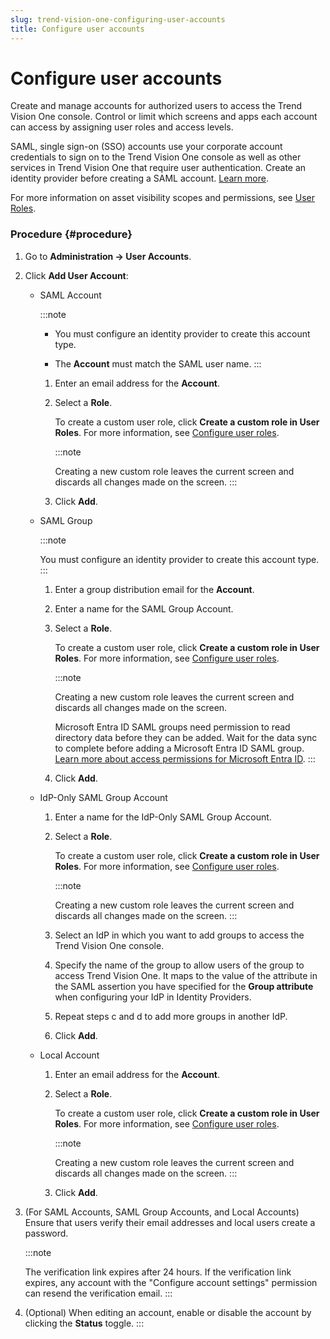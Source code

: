 ```yaml
---
slug: trend-vision-one-configuring-user-accounts
title: Configure user accounts
---
```

# Configure user accounts

Create and manage accounts for authorized users to access the Trend Vision One console. Control or limit which screens and apps each account can access by assigning user roles and access levels.

SAML, single sign-on (SSO) accounts use your corporate account credentials to sign on to the Trend Vision One console as well as other services in Trend Vision One that require user authentication. Create an identity provider before creating a SAML account. [Learn more](identity-providers.mdx).

For more information on asset visibility scopes and permissions, see [User Roles](user-roles-foundation-services.mdx).

### Procedure {#procedure}

1.  Go to **Administration → User Accounts**.

2.  Click **Add User Account**:

    - SAML Account

      :::note

      - You must configure an identity provider to create this account type.

      - The **Account** must match the SAML user name.
      :::

      1.  Enter an email address for the **Account**.

      2.  Select a **Role**.

          To create a custom user role, click **Create a custom role in User Roles**. For more information, see [Configure user roles](configuring-user-roles.mdx).

          :::note

          Creating a new custom role leaves the current screen and discards all changes made on the screen.
          :::

      3.  Click **Add**.

    - SAML Group

      :::note

      You must configure an identity provider to create this account type.
      :::

      1.  Enter a group distribution email for the **Account**.

      2.  Enter a name for the SAML Group Account.

      3.  Select a **Role**.

          To create a custom user role, click **Create a custom role in User Roles**. For more information, see [Configure user roles](configuring-user-roles.mdx).

          :::note

          Creating a new custom role leaves the current screen and discards all changes made on the screen.

          Microsoft Entra ID SAML groups need permission to read directory data before they can be added. Wait for the data sync to complete before adding a Microsoft Entra ID SAML group. [Learn more about access permissions for Microsoft Entra ID](integration-aad-third-party.mdx).
          :::

      4.  Click **Add**.

    - IdP-Only SAML Group Account

      1.  Enter a name for the IdP-Only SAML Group Account.

      2.  Select a **Role**.

          To create a custom user role, click **Create a custom role in User Roles**. For more information, see [Configure user roles](configuring-user-roles.mdx).

          :::note

          Creating a new custom role leaves the current screen and discards all changes made on the screen.
          :::

      3.  Select an IdP in which you want to add groups to access the Trend Vision One console.

      4.  Specify the name of the group to allow users of the group to access Trend Vision One. It maps to the value of the attribute in the SAML assertion you have specified for the **Group attribute** when configuring your IdP in Identity Providers.

      5.  Repeat steps c and d to add more groups in another IdP.

      6.  Click **Add**.

    - Local Account

      1.  Enter an email address for the **Account**.

      2.  Select a **Role**.

          To create a custom user role, click **Create a custom role in User Roles**. For more information, see [Configure user roles](configuring-user-roles.mdx).

          :::note

          Creating a new custom role leaves the current screen and discards all changes made on the screen.
          :::

      3.  Click **Add**.

3.  (For SAML Accounts, SAML Group Accounts, and Local Accounts) Ensure that users verify their email addresses and local users create a password.

    :::note

    The verification link expires after 24 hours. If the verification link expires, any account with the "Configure account settings" permission can resend the verification email.
    :::

4.  (Optional) When editing an account, enable or disable the account by clicking the **Status** toggle.
:::
